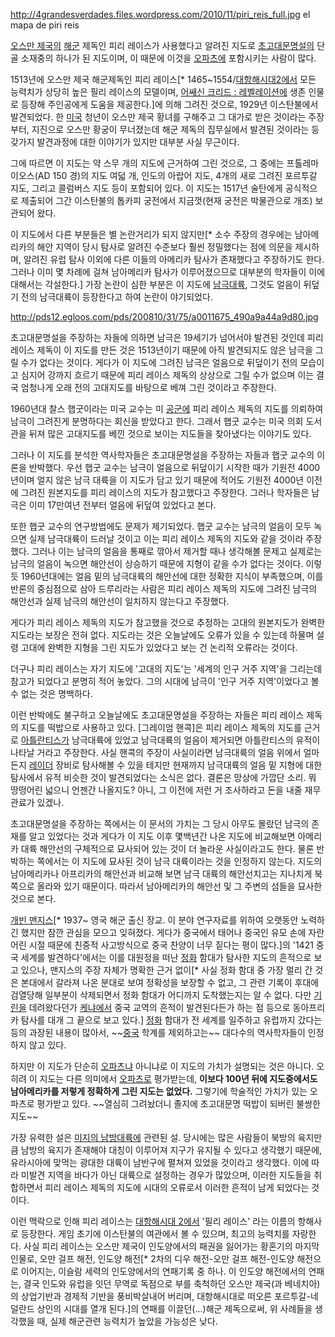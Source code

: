 http://4grandesverdades.files.wordpress.com/2010/11/piri_reis_full.jpg
el mapa de piri reis

[[오스만 제국]]의 [[해군]] 제독인 피리 레이스가 사용했다고 알려진 지도로 [[초고대문명설]]의 단골 소재중의 하나가 된 지도이며, 이 때문에 이것을 [[오파츠]]에 포함시키는 사람이 많다.

1513년에 오스만 제국 해군제독인 피리 레이스[* 1465~1554/[[대항해시대2]]에서 모든 능력치가 상당히 높은 필리 레이스의 모델이며, [[어쌔신 크리드 : 레벨레이션]]에 생존 인물로 등장해 주인공에게 도움을 제공한다.]에 의해 그려진 것으로, 1929년 이스탄불에서 발견되었다. 한 [[미국]] 청년이 오스만 제국 황녀를 구해주고 그 대가로 받은 것이라는 주장부터, 지진으로 오스만 황궁이 무너졌는데 해군 제독의 집무실에서 발견된 것이라는 등 갖가지 발견과정에 대한 이야기가 있지만 대부분 사실 무근이다.

그에 따르면 이 지도는 약 스무 개의 지도에 근거하여 그린 것으로, 그 중에는 프톨레마이오스(AD 150 경)의 지도 여덟 개, 인도의 아랍어 지도, 4개의 새로 그려진 포르투갈 지도, 그리고 콜럼버스 지도 등이 포함되어 있다. 이 지도는 1517년 술탄에게 공식적으로 제출되어 그간 이스탄불의 톱카피 궁전에서 지금껏(현재 궁전은 박물관으로 개조) 보관되어 왔다.

이 지도에서 다른 부분들은 별 논란거리가 되지 않지만[* 소수 주장의 경우에는 남아메리카의 해안 지역이 당시 탐사로 알려진 수준보다 훨씬 정밀했다는 점에 의문을 제시하며, 알려진 유럽 탐사 이외에 다른 이들의 아메리카 탐사가 존재했다고 주장하기도 한다. 그러나 이미 몇 차례에 걸쳐 남아메리카 탐사가 이루어졌으므로 대부분의 학자들이 이에 대해서는 각설한다.] 가장 논란이 심한 부분은 이 지도에 [[남극]]대륙, 그것도 얼음이 뒤덮기 전의 남극대륙이 등장한다고 하여 논란이 야기되었다.

http://pds12.egloos.com/pds/200810/31/75/a0011675_490a9a44a9d80.jpg

초고대문명설을 주장하는 자들에 의하면 남극은 19세기가 넘어서야 발견된 것인데 피리 레이스 제독이 이 지도를 만든 것은 1513년이기 때문에 아직 발견되지도 않은 남극을 그릴 수가 없다는 것이다. 게다가 이 지도에 그려진 남극은 얼음으로 뒤덮이기 전의 모습이고 심지어 강까지 흐르기 때문에 피리 레이스 제독의 상상으로 그릴 수가 없으며 이는 결국 엄청나게 오래 전의 고대지도를 바탕으로 베껴 그린 것이라고 주장한다.

1960년대 찰스 햅굿이라는 미국 교수는 미 [[공군]]에 피리 레이스 제독의 지도를 의뢰하여 남극이 그려진게 분명하다는 회신을 받았다고 한다. 그래서 햅굿 교수는 미국 의회 도서관을 뒤져 많은 고대지도를 베낀 것으로 보이는 지도들을 찾아냈다는 이야기도 있다.

그러나 이 지도를 분석한 역사학자들은 초고대문명설을 주장하는 자들과 햅굿 교수의 이론을 반박했다. 우선 햅굿 교수는 남극이 얼음으로 뒤덮이기 시작한 때가 기원전 4000년이며 얼지 않은 남극 대륙을 이 지도가 담고 있기 때문에 적어도 기원전 4000년 이전에 그려진 원본지도를 피리 레이스의 지도가 참고했다고 주장한다. 그러나 학자들은 남극은 이미 17만여년 전부터 얼음에 뒤덮여 있었다고 본다. 

또한 햅굿 교수의 연구방법에도 문제가 제기되었다. 햅굿 교수는 남극의 얼음이 모두 녹으면 실제 남극대륙이 드러날 것이고 이는 피리 레이스 제독의 지도와 같을 것이라 주장했다. 그러나 이는 남극의 얼음을 통째로 깎아서 제거할 때나 생각해볼 문제고 실제로는 남극의 얼음이 녹으면 해안선이 상승하기 때문에 지형이 같을 수가 없다는 것이다. 이렇듯 1960년대에는 얼음 밑의 남극대륙의 해안선에 대한 정확한 지식이 부족했으며, 이를 반론의 중심점으로 삼아 드루리라는 사람은 피리 레이스 제독의 지도에 그려진 남극의 해안선과 실제 남극의 해안선이 일치하지 않는다고 주장했다.

게다가 피리 레이스 제독의 지도가 참고했을 것으로 추정하는 고대의 원본지도가 완벽한 지도라는 보장은 전혀 없다. 지도라는 것은 오늘날에도 오류가 있을 수 있는데 하물며 설령 고대에 완벽한 지형을 그린 지도가 있었다고 보는 건 논리적 오류라는 것이다. 

더구나 피리 레이스는 자기 지도에 '고대의 지도'는 '세계의 인구 거주 지역'을 그리는데 참고가 되었다고 분명히 적어 놓았다. 그의 시대에 남극이 '인구 거주 지역'이었다고 볼 수 없는 것은 명백하다.

이런 반박에도 불구하고 오늘날에도 초고대문명설을 주장하는 자들은 피리 레이스 제독의 지도를 떡밥으로 사용하고 있다. [그레이엄 핸콕]은 피리 레이스 제독의 지도를 근거로 [[아틀란티스]]가 남극대륙에 있었고 남극대륙의 얼음이 제거되면 아틀란티스의 유적이 나타날 거라고 주장한다. 사실 핸콕의 주장이 사실이라면 남극대륙의 얼음 위에서 얼마든지 [[레이더]] 장비로 탐사해볼 수 있을 테지만 현재까지 남극대륙의 얼음 밑 지형에 대한 탐사에서 유적 비슷한 것이 발견되었다는 소식은 없다. 결론은 망상에 가깝단 소리. 뭐 땅떵어린 넓으니 언젠간 나올지도? 아니, 그 이전에 저런 거 조사하라고 돈을 내줄 재무관료가 있겠나.

초고대문명설을 주장하는 쪽에서는 이 문서의 가치는 그 당시 아무도 몰랐던 남극의 존재를 알고 있었다는 것과 게다가 이 지도 이후 몇백년간 나온 지도에 비교해보면 아메리카 대륙 해안선의 구체적으로 묘사되어 있는 것이 더 놀라운 사실이라고도 한다. 물론 반박하는 쪽에서는 이 지도에 묘사된 것이 남극 대륙이라는 것을 인정하지 않는다. 지도의 남아메리카나 아프리카의 해안선과 비교해 보면 남극 대륙의 해안선치고는 지나치게 북쪽으로 올라와 있기 때문이다. 따라서 남아메리카의 해안선 및 그 주변의 섬들을 묘사한 것으로 본다. 

[[개빈 맨지스]][* 1937~ 영국 해군 출신 장교. 이 분야 연구자료를 위하여 오랫동안 노력하긴 했지만 잠깐 관심을 모으고 잊혀졌다. 게다가 중국에서 태어나 중국인 유모 손에 자란 어린 시절 때문에 친중적 사고방식으로 중국 찬양이 너무 짙다는 평이 많다.]의 '1421 중국 세계를 발견하다'에서는 이를 대원정을 떠난 [[정화]] 함대가 탐사한 지도의 흔적으로 보고 있으나, 맨지스의 주장 자체가 명확한 근거 없이[* 사실 정화 함대 중 가장 멀리 간 것은 본대에서 갈라져 나온 분대로 보여 정확성을 보장할 수 없고, 그 관련 기록이 후대에 검열당해 일부분이 삭제되면서 정화 함대가 어디까지 도착했는지는 알 수 없다. 다만 [[기린]]을 데려왔다던가 [[케냐]]에서 중국 교역의 흔적이 발견된다든가 하는 점 등으로 동아프리카 탐사를 대개 그 끝으로 보고 있다.] [[정화]] 함대가 전 세계를 일주하고 유럽까지 갔다는 등의 과장된 내용이 많아서, ~~[[중국]] 학계를 제외하고는~~ 대다수의 역사학자들이 인정하지 않고 있다.

하지만 이 지도가 단순히 [[오파츠]]냐 아니냐로 이 지도의 가치가 설명되는 것은 아니다. 오히려 이 지도는 다른 의미에서 [[오파츠]]로 평가받는데, '''이보다 100년 뒤에 지도중에서도 남아메리카를 저렇게 정확하게 그린 지도는 없었다.''' 그렇기에 학술적인 가치가 있는 오파츠로 평가받고 있다. ~~열심히 그려놨더니 졸지에 초고대문명 떡밥이 되버린 불쌍한 지도~~

가장 유력한 설은 [[미지의 남방대륙]]에 관련된 설. 당시에는 많은 사람들이 북방의 육지만큼 남방의 육지가 존재해야 대칭이 이루어져 지구가 유지될 수 있다고 생각했기 때문에, 유라시아에 맞먹는 광대한 대륙이 남반구에 펼쳐져 있었을 것이라고 생각했다. 이에 따라 미발견 지역을 바다가 아닌 대륙으로 설정하는 경우가 많았으며, 이러한 지도들을 취합하면서 피리 레이스 제독의 지도에 시대의 오류로서 이러한 흔적이 남게 되었다는 것이다.

이런 맥락으로 인해 피리 레이스는 [[대항해시대 2]]에서 '필리 레이스' 라는 이름의 항해사로 등장한다. 게임 초기에 이스탄불의 여관에서 볼 수 있으며, 최고의 능력치를 자랑한다. 사실 피리 레이스는 오스만 제국이 인도양에서의 패권을 잃어가는 황혼기의 마지막 인물로, 오만 걸프 해전, 인도양 해전[* 2차의 디우 해전-오만 걸프 해전-인도양 해전으로 이어지는, 이슬람 세력의 인도양에서의 연패기록 중 하나. 이 인도양 해전에서의 연패는, 결국 인도와 유럽을 잇던 무역로 독점으로 부를 축척하던 오스만 제국(과 베네치아)의 상업기반과 경제적 기반을 풍비박살내어 버리며, 대항해시대로 떠오른 포르투갈-네덜란드 상인의 시대를 열개 된다.]의 연패를 이끌던(...)해군 제독으로써, 위 사례들을 생각했을 때, 실제 해군관련 능력치가 높았을 가능성은 낮다.
